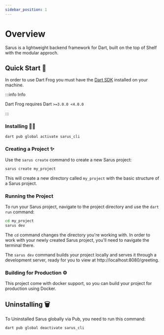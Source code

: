 ```yaml
---
sidebar_position: 1
---
```


# Overview

Sarus is a lightweight backend framework for Dart, built on the top of Shelf with the modular approch.

## Quick Start 🚀

In order to use Dart Frog you must have the [Dart SDK](https://dart.dev/get-dart) installed on your machine.

:::info Info

Dart Frog requires Dart `>=3.0.0 <4.0.0`

:::

### Installing 🧑‍💻

```bash
dart pub global activate sarus_cli
```

### Creating a Project ✨

Use the `sarus create` command to create a new Sarus project:

```bash
sarus create my_project
```

This will create a new directory called `my_project` with the basic structure of a Sarus project.

### Running the Project

To run your Sarus project, navigate to the project directory and use the `dart run` command:

```bash
cd my_project
sarus dev
```

The `cd` command changes the directory you're working with. In order to work with your newly created Sarus project, you'll need to navigate the terminal there.

The `sarus dev` command builds your project locally and serves it through a development server, ready for you to view at http://localhost:8080/greeting.

### Building for Production ⚙️

This project come with docker support, so you can build your project for production using Docker.

## Uninstalling 🗑️

To Uninstalled Sarus globally via Pub, you need to run this command:

```bash
dart pub global deactivate sarus_cli
```

